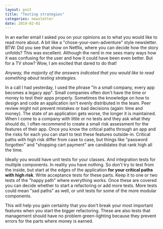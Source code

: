 ```yaml
---
layout: post
title: "Testing strategies"
categories: newsletter
date: 2019-02-01
---
```


In an earlier email I asked you on your opinions as to what you would like to read more about. A bit like a "chose-your-own-adventure" style newsletter. BTW: Did you see that show on Netflix, where you can decide how the story unfolds? This was excellent.
Although the nerd in me sees many ways how it was confusing for the user and how it could have been even better. But for a TV show? Wow, I am excited that dared to do that!

_Anyway, the majority of the answers indicated that you would like to read something about testing strategies._
<!--more-->

In a call I had yesterday, I used the phrase "In a small company, every app becomes a legacy app". Small companies often don't have the time or money to test their apps properly. Sometimes the knowledge on how to design and code an application isn't evenly distributed in the team. Peer review might not prevent mistakes or bad decisions (again: time and money). The state of an application gets worse, the longer it is maintained.
When I come to a company with little or no tests and they ask what they should do, I often recommend to create a small risk assessment for the features of their app. Once you know the critical paths through an app and the risks for each you can start to test these features outside-in.
Critical paths with high risk differ from case to case, but things like "password forgotten" and "shopping cart payment" are candidates that rank high all the time.

Ideally you would have unit tests for your classes. And integration tests for multiple components. In reality you have nothing. So don't try to test from the inside, but start at the edges of the application **for your critical paths with high risk**. Write acceptance tests for these parts. Keep it to one or two tests of the "happy path" where everything works. Once these are covered you can decide whether to start a refactoring or add more tests. More tests could mean "sad paths" as well, or unit tests for some of the more modular components.

This will help you gain certainty that you don't break your most important features when you start the bigger refactoring. These are also tests that management should have no problem green-lighting because they prevent errors for the parts where money is earned.
